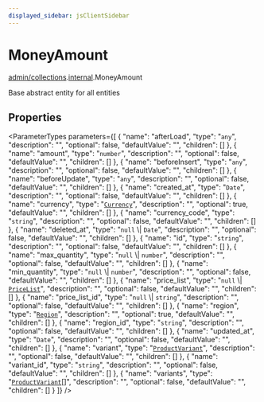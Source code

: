 ```yaml
---
displayed_sidebar: jsClientSidebar
---
```



# MoneyAmount

[admin/collections](../../modules/admin_collections.mdx).[internal](../../admin_collections/modules/admin_collections.internal.mdx).MoneyAmount

Base abstract entity for all entities

## Properties

<ParameterTypes parameters={[
  {
    "name": "afterLoad",
    "type": "`any`",
    "description": "",
    "optional": false,
    "defaultValue": "",
    "children": []
  },
  {
    "name": "amount",
    "type": "`number`",
    "description": "",
    "optional": false,
    "defaultValue": "",
    "children": []
  },
  {
    "name": "beforeInsert",
    "type": "`any`",
    "description": "",
    "optional": false,
    "defaultValue": "",
    "children": []
  },
  {
    "name": "beforeUpdate",
    "type": "`any`",
    "description": "",
    "optional": false,
    "defaultValue": "",
    "children": []
  },
  {
    "name": "created_at",
    "type": "`Date`",
    "description": "",
    "optional": false,
    "defaultValue": "",
    "children": []
  },
  {
    "name": "currency",
    "type": "[`Currency`](admin_collections.internal.Currency.mdx)",
    "description": "",
    "optional": true,
    "defaultValue": "",
    "children": []
  },
  {
    "name": "currency_code",
    "type": "`string`",
    "description": "",
    "optional": false,
    "defaultValue": "",
    "children": []
  },
  {
    "name": "deleted_at",
    "type": "``null`` \\| `Date`",
    "description": "",
    "optional": false,
    "defaultValue": "",
    "children": []
  },
  {
    "name": "id",
    "type": "`string`",
    "description": "",
    "optional": false,
    "defaultValue": "",
    "children": []
  },
  {
    "name": "max_quantity",
    "type": "``null`` \\| `number`",
    "description": "",
    "optional": false,
    "defaultValue": "",
    "children": []
  },
  {
    "name": "min_quantity",
    "type": "``null`` \\| `number`",
    "description": "",
    "optional": false,
    "defaultValue": "",
    "children": []
  },
  {
    "name": "price_list",
    "type": "``null`` \\| [`PriceList`](admin_collections.internal.PriceList.mdx)",
    "description": "",
    "optional": false,
    "defaultValue": "",
    "children": []
  },
  {
    "name": "price_list_id",
    "type": "``null`` \\| `string`",
    "description": "",
    "optional": false,
    "defaultValue": "",
    "children": []
  },
  {
    "name": "region",
    "type": "[`Region`](admin_collections.internal.Region.mdx)",
    "description": "",
    "optional": true,
    "defaultValue": "",
    "children": []
  },
  {
    "name": "region_id",
    "type": "`string`",
    "description": "",
    "optional": false,
    "defaultValue": "",
    "children": []
  },
  {
    "name": "updated_at",
    "type": "`Date`",
    "description": "",
    "optional": false,
    "defaultValue": "",
    "children": []
  },
  {
    "name": "variant",
    "type": "[`ProductVariant`](admin_collections.internal.ProductVariant.mdx)",
    "description": "",
    "optional": false,
    "defaultValue": "",
    "children": []
  },
  {
    "name": "variant_id",
    "type": "`string`",
    "description": "",
    "optional": false,
    "defaultValue": "",
    "children": []
  },
  {
    "name": "variants",
    "type": "[`ProductVariant`](admin_collections.internal.ProductVariant.mdx)[]",
    "description": "",
    "optional": false,
    "defaultValue": "",
    "children": []
  }
]} />
